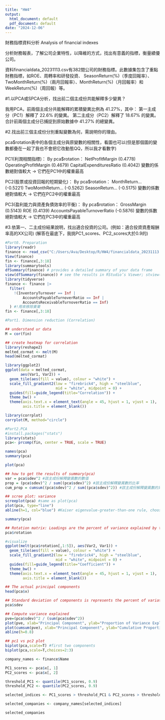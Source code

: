 ---
title: "HW4"
output:
  html_document: default
  pdf_document: default
date: "2024-12-06"
---

財務指標資料分析 Analysis of financial indexes


分析財務報表，了解公司企業特性，以降維的方式，找出有意義的指標，衡量績優公司。


資料financialdata_20231113.csv有382間公司的財務指標。此數據集包含了重點財務指標，如ROE、周轉率和研發投資、 SeasonReturn(%)（季度回報率）、TwoMonthReturn(%)（兩月回報率）、MonthReturn(%)（月回報率）和 WeekReturn(%)（周回報）等。


#1.以PCA或SPCA分析，找出前二個主成份共能解釋多少變異？


我用PCA，前兩個主成分共能解釋的累積變異比例為 41.27%，其中：
第一主成分（PC1）解釋了 22.6% 的變異。
第二主成分（PC2）解釋了 18.67% 的變異。
合計前兩個主成分已捕捉到原始數據中 41.27% 的總變異。


#2.找出前三個主成份分別重點變數為何，需說明你的理由。


pca$rotation表中的各個主成分與原變數的相關性，看圖也可以(但是那個圖的變數都疊在一起了我也不會把它改動態QQ，所以我才看數字)


PC1(利潤相關指標)：
By pca$rotation：
NetProfitMargin (0.4778)
OperatingProfitMargin (0.4679)
CapitalExpendituresRatio (0.4042)
變數的係數絕對值較大 → 它們在PC1中的權重最高


PC2(股票或投資回報的短期變化)：
By pca$rotation：
MonthReturn... (-0.5221)
TwoMonthReturn... (-0.5262)
SeasonReturn... (-0.5175)
變數的係數絕對值較大 → 它們在PC2中的權重最高

PC3(盈利能力與資產負債效率的平衡)：
By pca$rotation：
GrossMargin (0.5143)
ROE (0.4139)
AccountsPayableTurnoverRatio (-0.5876)
變數的係數絕對值較大 → 它們在PC3中的權重最高


#3.依第一、二主成份結果說明，找出適合投資的公司。(例如：適合投資資產報酬率高的XX公司)
(解答在最底下，我挑PC1_scores、PC2_scores大於0.9的)


```{r}
#Part0. Preparation
library(readr)
finance <- read_csv("C:/Users/Ava/Desktop/R/HW4/financialdata_20231113.csv")
View(finance)
fin <- finance[,3:18]
library(summarytools)
dfSummary(finance) # provides a detailed summary of your data frame
view(dfSummary(finance)) # see the results in RStudio’s Viewer; stview(dfSummary(murders))
library(tidyverse)
finance <- finance |> 
  filter(
    !(InventoryTurnover == Inf | 
        AccountsPayableTurnoverRatio == Inf |
        AccountsReceivableTurnoverRatio == Inf)
  ) #!用來移除東東
fin <- finance[,3:18]
```

```{r}
#Part1. Dimension reduction (Correlation)

## understand ur data
M = cor(fin)

## create heatmap for correlation 
library(reshape2)
melted_cormat <- melt(M)
head(melted_cormat)
```


```{r}
library(ggplot2)
ggplot(data = melted_cormat,
       aes(Var1, Var2)) +
  geom_tile(aes(fill = value), colour = "white") +
  scale_fill_gradient2(low = "firebrick4", high = "steelblue",
                       mid = "white", midpoint = 0) +
  guides(fill=guide_legend(title="Correlation")) +
  theme_bw() +
  theme(axis.text.x = element_text(angle = 45, hjust = 1, vjust = 1),
        axis.title = element_blank())

```


```{r}
library(corrplot)
corrplot(M, method="circle")
```


```{r}
#Part2.PCA
#install.packages("stats")
library(stats)
pca<- prcomp(fin, center = TRUE, scale = TRUE)

names(pca) 
summary(pca)

plot(pca) 
```


```{r}
## how to get the results of summary(pca)
var = pca$sdev^2 #該主成份解釋變異數的數值
prop = (pca$sdev)^2 / sum((pca$sdev)^2) #該主成份解釋變異數的比率
cum_prop = cumsum((pca$sdev)^2 / sum((pca$sdev)^2)) #該主成份解釋變異數的累積比率
```


```{r}
## scree plot: variance
screeplot(pca) #same as plot(pca)
plot(pca, type="line")
abline(h=1, col="blue") #Kaiser eigenvalue-greater-than-one rule, choose pc1~pc5 by Kaiser

summary(pca)
```

```{r}
## Rotation matrix: Loadings are the percent of variance explained by the variable
pca$rotation

#visualize
ggplot(melt(pca$rotation[,1:5]), aes(Var2, Var1)) +
  geom_tile(aes(fill = value), colour = "white") +
  scale_fill_gradient2(low = "firebrick4", high = "steelblue",
                       mid = "white", midpoint = 0) +
  guides(fill=guide_legend(title="Coefficient")) +
  theme_bw() +
  theme(axis.text.x = element_text(angle = 45, hjust = 1, vjust = 1),
        axis.title = element_blank())

```


```{r}
## The actual principal components
head(pca$x)

## Standard deviation of components is represents the percent of variation each component explains
pca$sdev

## Compute variance explained
pve=(pca$sdev)^2 / (sum(pca$sdev^2))
plot(pve, xlab="Principal Component", ylab="Proportion of Variance Explained ", ylim=c(0,1),type='b')#scree plot
plot(cumsum(pve), xlab="Principal Component", ylab="Cumulative Proportion of Variance Explained ", ylim=c(0,1),type='b')
abline(h=0.8)
```


```{r}
## pc1 vs pc2 plot
biplot(pca,scale=T) #first two components
biplot(pca,scale=T,choices=2:3)
```


```{r}
company_names <- finance$Name
```

```{r}

PC1_scores <- pca$x[, 1]
PC2_scores <- pca$x[, 2]

threshold_PC1 <- quantile(PC1_scores, 0.9)
threshold_PC2 <- quantile(PC2_scores, 0.9)

selected_indices <- PC1_scores > threshold_PC1 & PC2_scores > threshold_PC2

selected_companies <- company_names[selected_indices]

selected_companies
```


